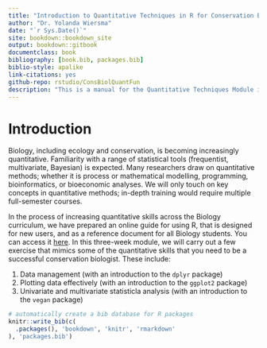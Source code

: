 ```yaml
--- 
title: "Introduction to Quantitative Techniques in R for Conservation Biology"
author: "Dr. Yolanda Wiersma"
date: "`r Sys.Date()`"
site: bookdown::bookdown_site
output: bookdown::gitbook
documentclass: book
bibliography: [book.bib, packages.bib]
biblio-style: apalike
link-citations: yes
github-repo: rstudio/ConsBiolQuantFun
description: "This is a manual for the Quantitative Techniques Module in BIOL 4651/7944 (Conservation in Practice)"
---
```


# Introduction

Biology, including ecology and conservation, is becoming increasingly quantitative. Familiarity with a range of statistical tools (frequentist, multivariate, Bayesian) is expected. Many researchers draw on quantitative methods; whether it is process or mathematical modelling, programming, bioinformatics, or bioeconomic analyses. We will only touch on key concepts in quantitative methods; in-depth training would require multiple full-semester courses. 

In the process of increasing quantitative skills across the Biology curriculum, we have prepared an online guide for using R, that is designed for new users, and as a reference document for all Biology students. You can access it [here](https://ahurford.github.io/quant-guide-all-courses/). 
In this three-week module, we will carry out a few exercise that mimics some of the quantitative skills that you need to be a successful conservation biologist. These include:

1. Data management (with an introduction to the ```dplyr``` package)
1. Plotting data effectively (with an introduction to the ```ggplot2``` package)
1. Univariate and multivariate statisticla analysis (with an introduction to the ```vegan``` package)





```r
# automatically create a bib database for R packages
knitr::write_bib(c(
  .packages(), 'bookdown', 'knitr', 'rmarkdown'
), 'packages.bib')
```
